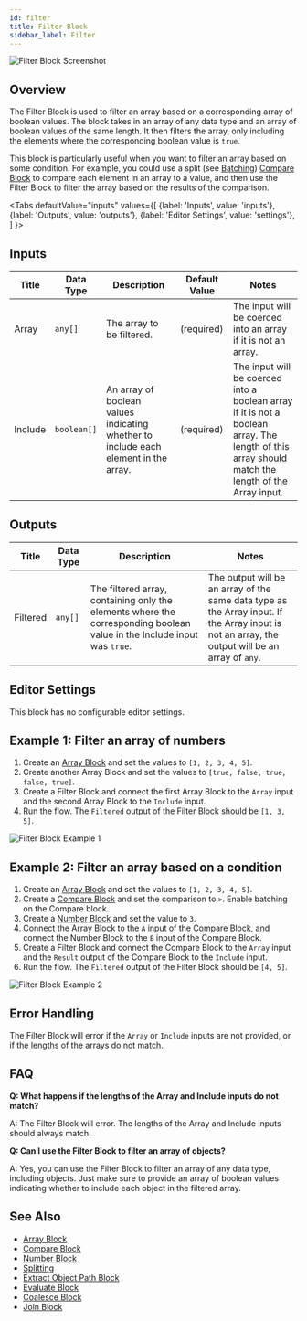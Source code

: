 ```yaml
---
id: filter
title: Filter Block
sidebar_label: Filter
---
```



![Filter Block Screenshot](./assets/filter-block.png)

## Overview

The Filter Block is used to filter an array based on a corresponding array of boolean values. The block takes in an array of any data type and an array of boolean values of the same length. It then filters the array, only including the elements where the corresponding boolean value is `true`.

This block is particularly useful when you want to filter an array based on some condition. For example, you could use a split (see [Batching](../user-guide/batching.md)) [Compare Block](./compare.mdx) to compare each element in an array to a value, and then use the Filter Block to filter the array based on the results of the comparison.

<Tabs
  defaultValue="inputs"
  values={[
    {label: 'Inputs', value: 'inputs'},
    {label: 'Outputs', value: 'outputs'},
    {label: 'Editor Settings', value: 'settings'},
  ]
}>

<TabItem value="inputs">

## Inputs

| Title   | Data Type   | Description                                                                         | Default Value | Notes                                                                                                                                             |
| ------- | ----------- | ----------------------------------------------------------------------------------- | ------------- | ------------------------------------------------------------------------------------------------------------------------------------------------- |
| Array   | `any[]`     | The array to be filtered.                                                           | (required)    | The input will be coerced into an array if it is not an array.                                                                                    |
| Include | `boolean[]` | An array of boolean values indicating whether to include each element in the array. | (required)    | The input will be coerced into a boolean array if it is not a boolean array. The length of this array should match the length of the Array input. |

</TabItem>

<TabItem value="outputs">

## Outputs

| Title    | Data Type | Description                                                                                                             | Notes                                                                                                                                           |
| -------- | --------- | ----------------------------------------------------------------------------------------------------------------------- | ----------------------------------------------------------------------------------------------------------------------------------------------- |
| Filtered | `any[]`   | The filtered array, containing only the elements where the corresponding boolean value in the Include input was `true`. | The output will be an array of the same data type as the Array input. If the Array input is not an array, the output will be an array of `any`. |

</TabItem>

<TabItem value="settings">

## Editor Settings

This block has no configurable editor settings.

</TabItem>

</Tabs>

## Example 1: Filter an array of numbers

1. Create an [Array Block](./array.mdx) and set the values to `[1, 2, 3, 4, 5]`.
2. Create another Array Block and set the values to `[true, false, true, false, true]`.
3. Create a Filter Block and connect the first Array Block to the `Array` input and the second Array Block to the `Include` input.
4. Run the flow. The `Filtered` output of the Filter Block should be `[1, 3, 5]`.

![Filter Block Example 1](./assets/filter-block-example-01.png)

## Example 2: Filter an array based on a condition

1. Create an [Array Block](./array.mdx) and set the values to `[1, 2, 3, 4, 5]`.
2. Create a [Compare Block](./compare.mdx) and set the comparison to `>`. Enable batching on the Compare block.
3. Create a [Number Block](./number.mdx) and set the value to `3`.
4. Connect the Array Block to the `A` input of the Compare Block, and connect the Number Block to the `B` input of the Compare Block.
5. Create a Filter Block and connect the Compare Block to the `Array` input and the `Result` output of the Compare Block to the `Include` input.
6. Run the flow. The `Filtered` output of the Filter Block should be `[4, 5]`.

![Filter Block Example 2](./assets/filter-block-example-02.png)

## Error Handling

The Filter Block will error if the `Array` or `Include` inputs are not provided, or if the lengths of the arrays do not match.

## FAQ

**Q: What happens if the lengths of the Array and Include inputs do not match?**

A: The Filter Block will error. The lengths of the Array and Include inputs should always match.

**Q: Can I use the Filter Block to filter an array of objects?**

A: Yes, you can use the Filter Block to filter an array of any data type, including objects. Just make sure to provide an array of boolean values indicating whether to include each object in the filtered array.

## See Also

- [Array Block](./array.mdx)
- [Compare Block](./compare.mdx)
- [Number Block](./number.mdx)
- [Splitting](../user-guide/batching.md)
- [Extract Object Path Block](./extract-object-path.mdx)
- [Evaluate Block](./evaluate.mdx)
- [Coalesce Block](./coalesce.mdx)
- [Join Block](./join.mdx)
